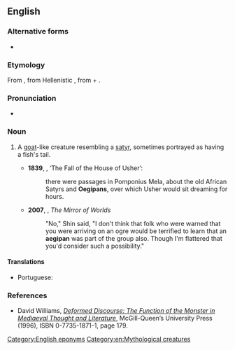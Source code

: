 {{also|Aegipan}}
==English==

===Alternative forms===
* {{l|en|oegipan}}

===Etymology===
From {{etyl|la|en}} {{m|la|Aegipan|Aegipān}}, from Hellenistic {{etyl|grc|en}} {{m|grc|Αἰγίπαν}}, from {{m|grc|αἴξ||goat}} + {{m|grc|Πάν||Pan}}.

===Pronunciation===
* {{a|UK}} {{IPA|/ˈiːdʒɪpan/|lang=en}}

===Noun===
{{en-noun|aegipans|aegipanes}}

# {{lb|en|Classical mythology}} A [[goat]]-like creature resembling a [[satyr]], sometimes portrayed as having a fish's tail.
#* '''1839''', {{w|Edgar Allan Poe}}, ‘The Fall of the House of Usher’:
#*: there were passages in Pomponius Mela, about the old African Satyrs and '''Oegipans''', over which Usher would sit dreaming for hours.
#* '''2007''', {{w|David Drake}}, ''The Mirror of Worlds''
#*: "No," Shin said, "I don't think that folk who were warned that you were arriving on an ogre would be terrified to learn that an '''aegipan''' was part of the group also. Though I'm flattered that you'd consider such a possibility."

====Translations====
{{trans-top|goat-like creature resembling a satyr}}
* Portuguese: {{t|pt|egipã|m}}
{{trans-mid}}
{{trans-bottom}}

===References===
* David Williams, ''[http://books.google.com/books?id=Ohj0ouRqorgC Deformed Discourse: The Function of the Monster in Mediaeval Thought and Literature]'', McGill-Queen’s University Press (1996), ISBN 0-7735-1871-1, page 179.

[[Category:English eponyms]]
[[Category:en:Mythological creatures]]